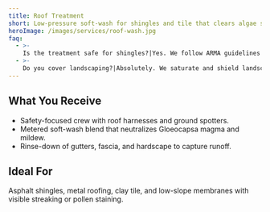 ```yaml
---
title: Roof Treatment
short: Low-pressure soft-wash for shingles and tile that clears algae streaking and pollen buildup.
heroImage: /images/services/roof-wash.jpg
faq:
  - >-
    Is the treatment safe for shingles?|Yes. We follow ARMA guidelines and keep pressure under 100 PSI so warranties stay intact.
  - >-
    Do you cover landscaping?|Absolutely. We saturate and shield landscaping before, during, and after the service.
---
```


## What You Receive

- Safety-focused crew with roof harnesses and ground spotters.
- Metered soft-wash blend that neutralizes Gloeocapsa magma and mildew.
- Rinse-down of gutters, fascia, and hardscape to capture runoff.

## Ideal For

Asphalt shingles, metal roofing, clay tile, and low-slope membranes with visible streaking or pollen staining.
